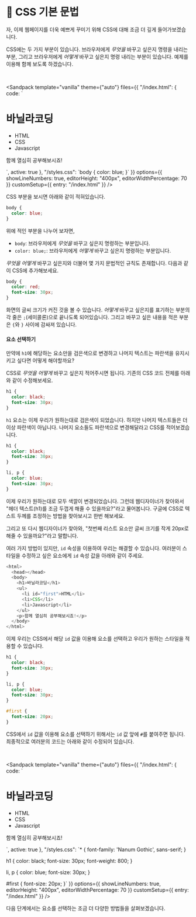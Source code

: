 
# 📗  CSS 기본 문법

자, 이제 웹페이지를 더욱 예쁘게 꾸미기 위해 CSS에 대해 조금 더 깊게 들어가보겠습니다.

CSS에는 두 가지 부분이 있습니다. 브라우저에게 _무엇을_ 바꾸고 싶은지 명령을 내리는 부분, 그리고 브라우저에게 _어떻게_ 바꾸고 싶은지 명령 내리는 부분이 있습니다. 예제를 이용해 함께 보도록 하겠습니다.

<br/>

<Sandpack
  template="vanilla"
  theme={"auto"}
  files={{
    "/index.html": {
      code: `<html>
  <head>
    <meta charset="utf-8">
    <link rel="stylesheet" href="styles.css">
  </head>
  <body>
    <h1>바닐라코딩</h1>
    <ul>
      <li>HTML</li>
      <li>CSS</li>
      <li>Javascript</li>
    </ul>
    <p>함께 열심히 공부해보시죠!</p>
  </body>
</html>`,
      active: true
    },
    "/styles.css": `body {
  color: blue;
}`
  }}
  options={{
    showLineNumbers: true,
    editorHeight: "400px",
    editorWidthPercentage: 70
  }}
  customSetup={{ entry: "/index.html" }}
/>

CSS 부분을 보시면 아래와 같이 적혀있습니다.

```css
body {
  color: blue;
}
```

위에 적인 부분을 나누어 보자면,

* `body`: 브라우저에게 _무엇을_ 바꾸고 싶은지 명령하는 부분입니다.
* `color: blue;`: 브라우저에게 _어떻게_ 바꾸고 싶은지 명령하는 부분입니다.

_무엇을_ _어떻게_ 바꾸고 싶은지와 더불어 몇 가지 문법적인 규칙도 존재합니다. 다음과 같이 CSS에 추가해보세요.

```css
body {
  color: red;
  font-size: 30px;
}
```

화면의 글씨 크기가 커진 것을 볼 수 있습니다. _어떻게_ 바꾸고 싶은지를 표기하는 부분의 각 줄은 `;`(세미콜론)으로 끝나도록 되어있습니다. 그리고 바꾸고 싶은 내용을 적은 부분은 `{`와 `}` 사이에 감싸져 있습니다.

#### 요소 선택하기

만약에 `h1`에 해당하는 요소만을 검은색으로 변경하고 나머지 텍스트는 파란색을 유지시키고 싶다면 어떻게 해야할까요?

CSS로 _무엇을_ _어떻게_ 바꾸고 싶은지 적어주시면 됩니다. 기존의 CSS 코드 전체를 아래와 같이 수정해보세요.

```css
h1 {
  color: black;
  font-size: 30px;
}
```

`h1` 요소는 이제 우리가 원하는대로 검은색이 되었습니다. 하지만 나머지 텍스트들은 더 이상 파란색이 아닙니다. 나머지 요소들도 파란색으로 변경해달라고 CSS를 적어보겠습니다.

```css
h1 {
  color: black;
  font-size: 30px;
}

li, p {
  color: blue;
  font-size: 30px;
}
```

이제 우리가 원하는대로 모두 색깔이 변경되었습니다. 그런데 웹디자이너가 찾아와서 "헤더 텍스트(h1)를 조금 두껍게 해줄 수 있을까요?"라고 물어봅니다. 구글에 CSS로 텍스트 두께를 조정하는 방법을 찾아보시고 한번 해보세요.

그리고 또 다시 웹디자이너가 찾아와, "첫번째 리스트 요소만 글씨 크기를 작게 20px로 해줄 수 있을까요?"라고 말합니다.

여러 가지 방법이 있지만, `id` 속성을 이용하여 우리는 해결할 수 있습니다. 여러분이 스타일을 수정하고 싶은 요소에게 `id` 속성 값을 아래와 같이 주세요.

```js
<html>
  <head></head>
  <body>
    <h1>바닐라코딩</h1>
    <ul>
      <li id="first">HTML</li>
      <li>CSS</li>
      <li>Javascript</li>
    </ul>
    <p>함께 열심히 공부해보시죠!</p>
  </body>
</html>
```

이제 우리는 CSS에서 해당 `id` 값을 이용해 요소를 선택하고 우리가 원하는 스타일을 적용할 수 있습니다.

```css
h1 {
  color: black;
  font-size: 30px;
}

li, p {
  color: blue;
  font-size: 30px;
}

#first {
  font-size: 20px;
}
```

CSS에서 `id` 값을 이용해 요소를 선택하기 위해서는 `id` 값 앞에 `#`를 붙여주면 됩니다. 최종적으로 여러분의 코드는 아래와 같이 수정되어 있습니다.

<br/>

<Sandpack
  template="vanilla"
  theme={"auto"}
  files={{
    "/index.html": {
      code: `<html>
  <head>
    <meta charset="utf-8">
    <link rel="stylesheet" href="https://fonts.googleapis.com/css?family=Nanum+Gothic:400,700,800&display=swap&subset=korean">
    <link rel="stylesheet" href="styles.css">
  </head>
  <body>
    <h1>바닐라코딩</h1>
    <ul>
      <li id="first">HTML</li>
      <li>CSS</li>
      <li>Javascript</li>
    </ul>
    <p>함께 열심히 공부해보시죠!</p>
  </body>
</html>`,
      active: true
    },
    "/styles.css": `* {
  font-family: 'Nanum Gothic', sans-serif;
}

h1 {
  color: black;
  font-size: 30px;
  font-weight: 800;
}

li, p {
  color: blue;
  font-size: 30px;
}

#first {
  font-size: 20px;
}`
  }}
  options={{
    showLineNumbers: true,
    editorHeight: "400px",
    editorWidthPercentage: 70
  }}
  customSetup={{ entry: "/index.html" }}
/>

다음 단계에서는 요소를 선택하는 조금 더 다양한 방법들을 살펴보겠습니다.